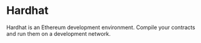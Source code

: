 # Hardhat

Hardhat is an Ethereum development environment. Compile your contracts and run them on a development network.